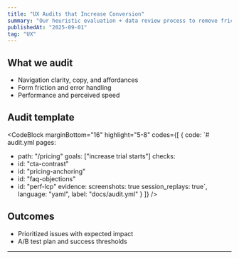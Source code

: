 ```yaml
---
title: "UX Audits that Increase Conversion"
summary: "Our heuristic evaluation + data review process to remove friction and raise revenue."
publishedAt: "2025-09-01"
tag: "UX"
---
```


## What we audit

- Navigation clarity, copy, and affordances
- Form friction and error handling
- Performance and perceived speed

## Audit template

<CodeBlock
  marginBottom="16"
  highlight="5-8"
  codes={[
    {
      code:
`# audit.yml
pages:
  - path: "/pricing"
    goals: ["increase trial starts"]
checks:
  - id: "cta-contrast"
  - id: "pricing-anchoring"
  - id: "faq-objections"
  - id: "perf-lcp"
evidence:
  screenshots: true
  session_replays: true`,
      language: "yaml",
      label: "docs/audit.yml"
    }
  ]}
/>

## Outcomes

- Prioritized issues with expected impact
- A/B test plan and success thresholds

---

